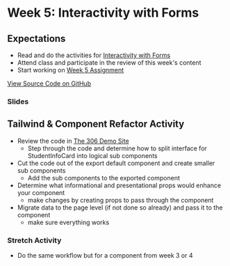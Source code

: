 # Week 5: Interactivity with Forms

## Expectations

- Read and do the activities for [Interactivity with Forms](/week-5/interactivity-with-forms)
- Attend class and participate in the review of this week's content
- Start working on [Week 5 Assignment](/week-5/assignment)

[View Source Code on GitHub]()

### Slides


<Slideshow file="/week-5/slides" />

## Tailwind & Component Refactor Activity

- Review the code in [The 306 Demo Site](https://github.com/ashx3s/cprg-306-demo-site/blob/main/app/week-2/StudentInfoCard.js)
  - Step through the code and determine how to split interface for StudentInfoCard into logical sub components
- Cut the code out of the export default component and create smaller sub components
  - Add the sub components to the exported component
- Determine what informational and presentational props would enhance your component
  - make changes by creating props to pass through the component
- Migrate data to the page level (if not done so already) and pass it to the component
  - make sure everything works

### Stretch Activity

- Do the same workflow but for a component from week 3 or 4
